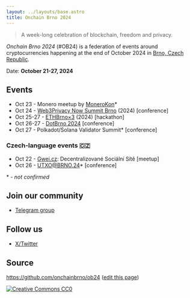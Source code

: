 ```yaml
---
layout: ../layouts/base.astro
title: Onchain Brno 2024
---
```


> A week-long celebration of blockchain, freedom and privacy.

*Onchain Brno 2024* (#OB24) is a federation of events around cryptocurrencies happening at the end of October 2024 in [Brno, Czech Republic](https://www.youtube.com/watch?v=ABX0NLNcfJk).

Date: **October 21-27, 2024**

## Events

* Oct 23 - Monero meetup by [MoneroKon](https://monerokon.org/)*
* Oct 24 - [Web3Privacy Now Summit Brno](https://lu.ma/w3pn-summit-brno1) (2024) [conference]
* Oct 25-27 - [ETHBrno×3](https://twitter.com/ethbrno) (2024) [hackathon]
* Oct 26-27 - [DotBrno 2024](https://dotbrno.xyz) [conference]
* Oct 27 - Polkadot/Solana Validator Summit* [conference]

### Czech-language events 🇨🇿
* Oct 22 - [Gwei.cz](https://gwei.cz): Decentralizované Sociální Sítě [meetup]
* Oct 26 - UTXO@BRNO.24* [conference]

\* - *not confirmed*

## Join our community

* [Telegram group](https://t.me/OnchainBrno)

## Follow us

* [X/Twitter](https://twitter.com/OnchainBrno)

## Source

https://github.com/onchainbrno/ob24 ([edit this page](https://github.com/onchainbrno/ob24/edit/main/src/pages/index.mdx))

[![Creative Commons CC0](/cc-zero.svg)](https://creativecommons.org/public-domain/cc0/)